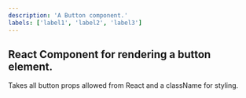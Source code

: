 ```yaml
---
description: 'A Button component.'
labels: ['label1', 'label2', 'label3']
---
```



## React Component for rendering a button element.
Takes all button props allowed from React and a className for styling.
